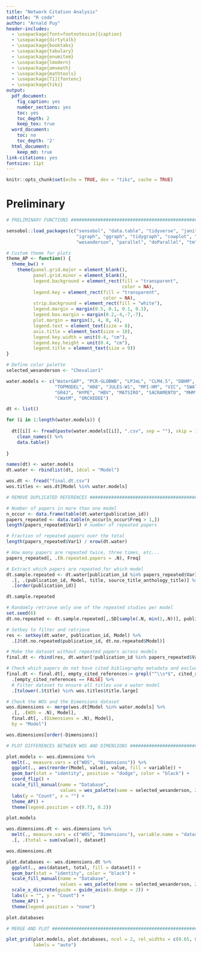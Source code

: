 ```yaml
---
title: "Network Citation Analysis"
subtitle: "R code"
author: "Arnald Puy"
header-includes:
  - \usepackage[font=footnotesize]{caption}
  - \usepackage{dirtytalk}
  - \usepackage{booktabs}
  - \usepackage{tabulary}
  - \usepackage{enumitem}
  - \usepackage{lmodern}
  - \usepackage{amsmath}
  - \usepackage{mathtools}
  - \usepackage[T1]{fontenc}
  - \usepackage{tikz}
output:
  pdf_document:
    fig_caption: yes
    number_sections: yes
    toc: yes
    toc_depth: 2
    keep_tex: true
  word_document:
    toc: no
    toc_depth: '2'
  html_document:
    keep_md: true
link-citations: yes
fontsize: 11pt
---
```


```r
knitr::opts_chunk$set(echo = TRUE, dev = "tikz", cache = TRUE)
```

\newpage

# Preliminary 

```r

# PRELIMINARY FUNCTIONS ########################################################

sensobol::load_packages(c("sensobol", "data.table", "tidyverse", "janitor", 
                          "igraph", "ggraph", "tidygraph", "cowplot", "viridis", 
                          "wesanderson", "parallel", "doParallel", "tm"))

# Custom theme for plots
theme_AP <- function() {
  theme_bw() +
    theme(panel.grid.major = element_blank(),
          panel.grid.minor = element_blank(),
          legend.background = element_rect(fill = "transparent",
                                           color = NA),
          legend.key = element_rect(fill = "transparent",
                                    color = NA), 
          strip.background = element_rect(fill = "white"), 
          legend.margin = margin(0.5, 0.1, 0.1, 0.1),
          legend.box.margin = margin(0.2,-4,-7,-7), 
          plot.margin = margin(3, 4, 0, 4), 
          legend.text = element_text(size = 8), 
          axis.title = element_text(size = 10),
          legend.key.width = unit(0.4, "cm"), 
          legend.key.height = unit(0.4, "cm"), 
          legend.title = element_text(size = 9)) 
}

# Define color palette
selected_wesanderson <- "Chevalier1"
```

```r

water.models <- c("WaterGAP", "PCR-GLOBWB", "LPJmL", "CLM4.5", "DBHM", 
                  "TOPMODEL", "H08", "JULES-W1", "MPI-HM", "VIC", "SWAT", 
                  "GR4J", "HYPE", "HBV", "MATSIRO", "SACRAMENTO", "MHM", 
                  "CWatM", "ORCHIDEE")

dt <- list()

for (i in 1:length(water.models)) {
  
  dt[[i]] <- fread(paste(water.models[[i]], ".csv", sep = ""), skip = 1) %>%
    clean_names() %>%
    data.table()
  
}

names(dt) <- water.models
dt.water <- rbindlist(dt, idcol = "Model")

wos.dt <- fread("final.dt.csv")
wos.titles <- wos.dt[Model %in% water.models]

# REMOVE DUPLICATED REFERENCES #################################################

# Number of papers in more than one model
n_occur <- data.frame(table(dt.water$publication_id))
papers_repeated <- data.table(n_occur[n_occur$Freq > 1,])
length(papers_repeated$Var1) # number of repeated papers

# Fraction of repeated papers over the total
length(papers_repeated$Var1) / nrow(dt.water)

# How many papers are repeated twice, three times, etc...
papers_repeated[, .(N.repeated.papers = .N), Freq]

# Extract which papers are repeated for which model
dt.sample.repeated <- dt.water[publication_id %in% papers_repeated$Var1] %>%
  .[, .(publication_id, Model, title, source_title_anthology_title)] %>%
  .[order(publication_id)]

dt.sample.repeated

# Randomly retrieve only one of the repeated studies per model
set.seed(6)
dt.no.repeated <- dt.sample.repeated[,.SD[sample(.N, min(1,.N))], publication_id]

# Setkey to filter and retrieve
res <- setkey(dt.water, publication_id, Model) %>%
  .[J(dt.no.repeated$publication_id, dt.no.repeated$Model)]

# Make the dataset without repeated papers across models
final.dt <- rbind(res, dt.water[!publication_id %in% papers_repeated$Var1])

# Check which papers do not have cited bibliography metadata and exclude them
final.dt <- final.dt[, empty_cited_references:= grepl("^\\s*$", cited_references)] %>%
  .[empty_cited_references == FALSE] %>%
  # Filter dataset to ensure all titles use a water model
  .[tolower(.$title) %in% wos.titles$title.large]

# Check the WOS and the Dimensions dataset
wos.dimensions <- merge(wos.dt[Model %in% water.models] %>%
  .[, .(WOS = .N), Model], 
  final.dt[, .(Dimensions = .N), Model], 
  by = "Model")

wos.dimensions[order(-Dimensions)]

# PLOT DIFFERENCES BETWEEN WOS AND DIMENSIONS ##################################

plot.models <- wos.dimensions %>%
  melt(., measure.vars = c("WOS", "Dimensions")) %>%
  ggplot(., aes(reorder(Model, value), value, fill = variable)) +
  geom_bar(stat = "identity", position = "dodge", color = "black") +
  coord_flip() +
  scale_fill_manual(name = "Database", 
                    values = wes_palette(name = selected_wesanderson, 2)) +
  labs(y = "Count", x = "") +
  theme_AP() +
  theme(legend.position = c(0.73, 0.2))

plot.models

wos.dimensions.dt <- wos.dimensions %>%
  melt(., measure.vars = c("WOS", "Dimensions"), variable.name = "dataset") %>%
  .[, .(total = sum(value)), dataset]

wos.dimensions.dt

plot.databases <- wos.dimensions.dt %>%
  ggplot(., aes(dataset, total, fill = dataset)) +
  geom_bar(stat = "identity", color = "black") +
  scale_fill_manual(name = "Database", 
                    values = wes_palette(name = selected_wesanderson, 2)) +
  scale_x_discrete(guide = guide_axis(n.dodge = 2)) +
  labs(x = "", y = "Count") +
  theme_AP() + 
  theme(legend.position = "none")

plot.databases

```

```r

# MERGE AND PLOT ###############################################################

plot_grid(plot.models, plot.databases, ncol = 2, rel_widths = c(0.65, 0.35), 
          labels = "auto")
```